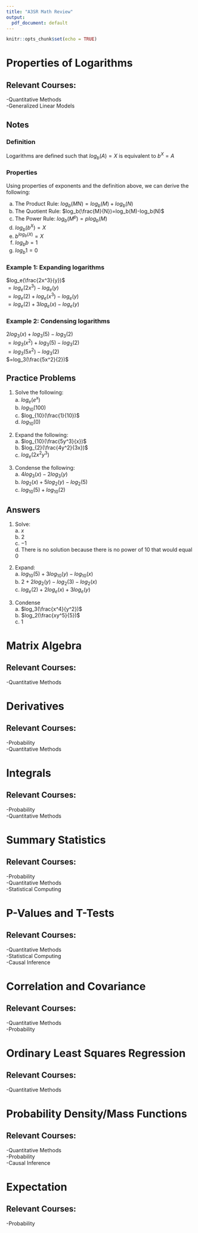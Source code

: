 ```yaml
---
title: "A3SR Math Review"
output:
  pdf_document: default
---
```


```r
knitr::opts_chunk$set(echo = TRUE)
```

# Properties of Logarithms   
## Relevant Courses:  

  -Quantitative Methods  
  -Generalized Linear Models
  
## Notes    

### Definition  
Logarithms are defined such that $log_b(A)=X$ is equivalent to $b^X=A$  
   
### Properties  
Using properties of exponents and the definition above, we can derive the following:  

  a. The Product Rule: $log_b(MN)=log_b(M)+log_b(N)$  
  b. The Quotient Rule: $log_b(\frac{M}{N})=log_b(M)-log_b(N)$  
  c. The Power Rule: $log_b(M^p)=plog_b(M)$  
  d. $log_b(b^X)=X$  
  e. $b^{log_b(X)}=X$  
  f. $log_bb=1$   
  g. $log_b1=0$  
     
### Example 1: Expanding logarithms   
$log_e(\frac{2x^3}{y})$  
$=log_e(2x^3)-log_e(y)$  
$=log_e(2)+log_e(x^3)-log_e(y)$  
$=log_e(2)+3log_e(x)-log_e(y)$   
   
### Example 2: Condensing logarithms   
$2log_3(x)+log_3(5)-log_3(2)$   
$=log_3(x^2)+log_3(5)-log_3(2)$  
$=log_3(5x^2)-log_3(2)$     
$=log_3(\frac{5x^2}{2})$   

\pagebreak   
  
## Practice Problems   
  
  1. Solve the following:  
    a. $log_e(e^x)$  
    b. $log_{10}(100)$  
    c. $log_{10}(\frac{1}{10})$  
    d. $log_{10}(0)$   
   
  2. Expand the following:  
    a. $log_{10}(\frac{5y^3}{x})$    
    b. $log_{2}(\frac{4y^2}{3x})$  
    c. $log_e(2x^2y^3)$  
    
  3. Condense the following:  
    a. $4log_3(x)-2log_3(y)$  
    b. $log_2(x)+5log_2(y)-log_2(5)$  
    c. $log_{10}(5)+log_{10}(2)$   
   
## Answers    
  
  1. Solve:    
    a.  $x$  
    b.  $2$  
    c.  $-1$  
    d.  There is no solution because there is no power of $10$ that would equal $0$    
       
  2. Expand:    
    a.  $log_{10}(5) +3log_{10}(y)-log_{10}(x)$    
    b.  $2+2log_{2}(y)-log_{2}(3)-log_{2}(x)$   
    c. $log_e(2)+2log_e(x)+3log_e(y)$   
    
  3. Condense  
    a.  $log_3(\frac{x^4}{y^2})$   
    b.  $log_2(\frac{xy^5}{5})$  
    c.  $1$   
  
    
\pagebreak   
   
# Matrix Algebra  
## Relevant Courses:  

  -Quantitative Methods    
  
\pagebreak  

# Derivatives   
## Relevant Courses:  

  -Probability  
  -Quantitative Methods  
  
\pagebreak    

# Integrals   
## Relevant Courses:  

  -Probability  
  -Quantitative Methods  
  
\pagebreak  

# Summary Statistics   
## Relevant Courses:  

  -Probability  
  -Quantitative Methods  
  -Statistical Computing  
  
\pagebreak  
  
# P-Values and T-Tests   
## Relevant Courses:  

  -Quantitative Methods    
  -Statistical Computing  
  -Causal Inference  
  
\pagebreak  
  
# Correlation and Covariance   
## Relevant Courses:  

  -Quantitative Methods   
  -Probability  
  
\pagebreak  
  
# Ordinary Least Squares Regression   
## Relevant Courses:  

  -Quantitative Methods   
\pagebreak  

# Probability Density/Mass Functions  
## Relevant Courses:  

  -Quantitative Methods   
  -Probability  
  -Causal Inference  
\pagebreak  
  
# Expectation  
## Relevant Courses:  

  -Probability   

  




